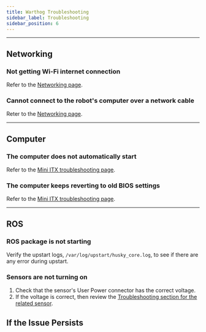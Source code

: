```yaml
---
title: Warthog Troubleshooting
sidebar_label: Troubleshooting
sidebar_position: 6
---
```



<ComponentIntroductionWarthog />

<ComponentSupportIntroduction />

---

## Networking

### Not getting Wi-Fi internet connection

Refer to the [Networking page](/docs/software/networking).

### Cannot connect to the robot's computer over a network cable

Reter to the [Networking page](/docs/software/networking).

---

## Computer

### The computer does not automatically start

Refer to the [Mini ITX troubleshooting page](/docs/computers/mini_itx).

### The computer keeps reverting to old BIOS settings

Refer to the [Mini ITX troubleshooting page](/docs/computers/mini_itx).

---

## ROS

### ROS package is not starting

Verify the upstart logs, `/var/log/upstart/husky_core.log`, to see if there are any error during upstart.

### Sensors are not turning on

1.  Check that the sensor's User Power connector has the correct voltage.
2.  If the voltage is correct, then review the [Troubleshooting section for the related sensor](/docs/sensors).

## If the Issue Persists

<Support />
